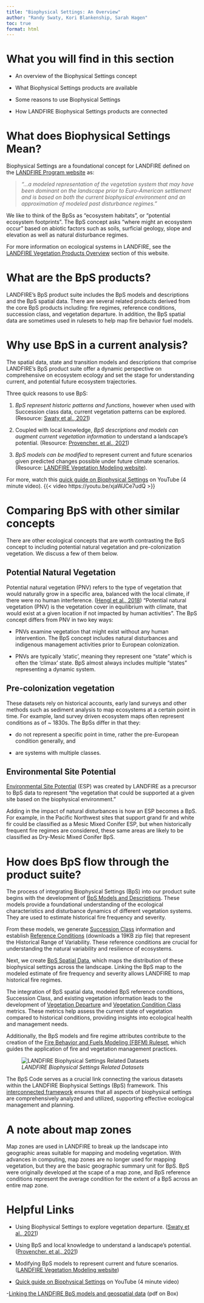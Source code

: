 ```yaml
---
title: "Biophysical Settings: An Overview"
author: "Randy Swaty, Kori Blankenship, Sarah Hagen"
toc: true
format: html
---
```


# What you will find in this section

-   An overview of the Biophysical Settings concept

-   What Biophysical Settings products are available

-   Some reasons to use Biophysical Settings

-   How LANDFIRE Biophysical Settings products are connected

# What does Biophysical Settings Mean?

Biophysical Settings are a foundational concept for LANDFIRE defined on the [LANDFIRE Program website](https://landfire.gov/vegetation/bps) as:

> *“…a modeled representation of the vegetation system that may have been dominant on the landscape prior to Euro-American settlement and is based on both the current biophysical environment and an approximation of modeled past disturbance regimes.”*

We like to think of the BpSs as “ecosystem habitats”, or “potential ecosystem footprints”. The BpS concept asks “where might an ecosystem occur” based on abiotic factors such as soils, surficial geology, slope and elevation as well as natural disturbance regimes.

For more information on ecological systems in LANDFIRE, see the [LANDFIRE Vegetation Products Overview](D:/LANDFIRE/Communications/Trainings/LANDFIRE101/R-Code/LANDFIRE_101/LANDFIRE_Datasets/1_lf-data.qmd) section of this website.

# What are the BpS products?

LANDFIRE’s BpS product suite includes the BpS models and descriptions and the BpS spatial data. There are several related products derived from the core BpS products including: fire regimes, reference conditions, succession class, and vegetation departure. In addition, the BpS spatial data are sometimes used in rulesets to help map fire behavior fuel models.

# Why use BpS in a current analysis?

The spatial data, state and transition models and descriptions that comprise LANDFIRE’s BpS product suite offer a dynamic perspective on comprehensive on ecosystem ecology and set the stage for understanding current, and potential future ecosystem trajectories.

Three quick reasons to use BpS:

1.  *BpS represent historic patterns and functions*, however when used with Succession class data, current vegetation patterns can be explored. (Resource: [Swaty et al., 2021](https://www.mdpi.com/2073-445X/11/1/28))

2.  Coupled with local knowledge, *BpS descriptions and models can augment current vegetation information* to understand a landscape’s potential. (Resource: [Provencher. et al., 2021](https://www.mdpi.com/2225-1154/9/5/79/pdf))

3.  *BpS models can be modified* to represent current and future scenarios given predicted changes possible under future climate scenarios. (Resource: [LANDFIRE Vegetation Modeling website](https://thenatureconservancy.github.io/landfiremodels/index.html)).

For more, watch this [quick guide on Biophysical Settings](https://youtu.be/xjaWJCe7udQ) on YouTube (4 minute video). {{< video https://youtu.be/xjaWJCe7udQ >}}

# Comparing BpS with other similar concepts
There are other ecological concepts that are worth contrasting the BpS concept to including potential natural vegetation and pre-colonization vegetation. We discuss a few of them below.

## Potential Natural Vegetation

Potential natural vegetation (PNV) refers to the type of vegetation that would naturally grow in a specific area, balanced with the local climate, if there were no human interference. ([Hengl et al., 2018](https://peerj.com/articles/5457/?ref=https%3A%2F%2Fgithubhelp.com)) “Potential natural vegetation (PNV) is the vegetation cover in equilibrium with climate, that would exist at a given location if not impacted by human activities”. The BpS concept differs from PNV in two key ways:

-   PNVs examine vegetation that might exist without any human intervention. The BpS concept includes natural disturbances and indigenous management activities prior to European colonization.

-   PNVs are typically ‘static’, meaning they represent one “state” which is often the ‘climax’ state. BpS almost always includes multiple “states” representing a dynamic system.

## Pre-colonization vegetation

These datasets rely on historical accounts, early land surveys and other methods such as sediment analysis to map ecosystems at a certain point in time. For example, land survey driven ecosystem maps often represent conditions as of \~ 1830s. The BpSs differ in that they:

-   do not represent a specific point in time, rather the pre-European condition generally, and

-   are systems with multiple classes.

## Environmental Site Potential

[Environmental Site Potential](https://landfire.gov/vegetation/esp) (ESP) was created by LANDFIRE as a precursor to BpS data to represent “the vegetation that could be supported at a given site based on the biophysical environment.”

Adding in the impact of natural disturbances is how an ESP becomes a BpS. For example, in the Pacific Northwest sites that support grand fir and white fir could be classified as a Mesic Mixed Conifer ESP, but when historically frequent fire regimes are considered, these same areas are likely to be classified as Dry-Mesic Mixed Conifer BpS.

# How does BpS flow through the product suite?

The process of integrating Biophysical Settings (BpS) into our product suite begins with the development of [BpS Models and Descriptions](https://www.landfire.gov/vegetation/bps-models). These models provide a foundational understanding of the ecological characteristics and disturbance dynamics of different vegetation systems. They are used to estimate historical fire frequency and severity.

From these models, we generate [Succession Class](https://www.landfire.gov/vegetation/sclass) information and establish [Reference Conditions](https://www.landfire.gov/sites/default/files/zip/LANDFIRE_CONUS_Reference_Condition_Table_August_2020.zip) (downloads a 19KB zip file) that represent the Historical Range of Variability. These reference conditions are crucial for understanding the natural variability and resilience of ecosystems.

Next, we create [BpS Spatial Data](https://www.landfire.gov/vegetation/bps), which maps the distribution of these biophysical settings across the landscape. Linking the BpS map to the modeled estimate of fire frequency and severity allows LANDFIRE to map historical fire regimes.

The integration of BpS spatial data, modeled BpS reference conditions, Succession Class, and existing vegetation information leads to the development of [Vegetation Departure](https://www.landfire.gov/vegetation/vdep) and [Vegetation Condition Class](https://www.landfire.gov/vegetation/vcc) metrics. These metrics help assess the current state of vegetation compared to historical conditions, providing insights into ecological health and management needs.

Additionally, the BpS models and fire regime attributes contribute to the creation of the [Fire Behavior and Fuels Modeling (FBFM) Ruleset](https://www.landfire.gov/fuel/fuel_rulesets_db), which guides the application of fire and vegetation management practices.

![*LANDFIRE Biophysical Settings Related Datasets*](https://www.landfire.gov/sites/default/files/inline-images/BpS_datasets.jpg){fig-alt="LANDFIRE BpS Related Datasets: BpS Descriptions Documents, BpS Descriptions Access Database, Historical Fire Regime Spatial Data, BpS Spatial Data, Vegetation Departure Spatial Data, Reference Condition Table, ST-Sim Reference Condition Models, Succession Class Mapping Rules. BpS code is the link."}

The BpS Code serves as a crucial link connecting the various datasets within the LANDFIRE Biophysical Settings (BpS) framework. This [interconnected framework](https://tnc.app.box.com/s/jyostw32akl86j3s9q3481tjmkus9w58) ensures that all aspects of biophysical settings are comprehensively analyzed and utilized, supporting effective ecological management and planning. 

# A note about map zones

Map zones are used in LANDFIRE to break up the landscape into geographic areas suitable for mapping and modeling vegetation. With advances in computing, map zones are no longer used for mapping vegetation, but they are the basic geographic summary unit for BpS. BpS were originally developed at the scape of a map zone, and BpS reference conditions represent the average condition for the extent of a BpS across an entire map zone.

# Helpful Links

- Using Biophysical Settings to explore vegetation departure. ([Swaty et al., 2021](https://www.mdpi.com/2073-445X/11/1/28))

- Using BpS and local knowledge to understand a landscape’s potential. ([Provencher. et al., 2021](https://www.mdpi.com/2225-1154/9/5/79/pdf))

- Modifying BpS models to represent current and future scenarios. ([LANDFIRE Vegetation Modeling website](https://thenatureconservancy.github.io/landfiremodels/index.html))

- [Quick guide on Biophysical Settings](https://youtu.be/xjaWJCe7udQ) on YouTube (4 minute video)

-[Linking the LANDFIRE BpS models and geospatial data](https://tnc.app.box.com/s/jyostw32akl86j3s9q3481tjmkus9w58) (pdf on Box)

